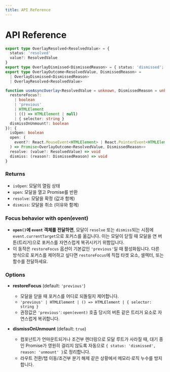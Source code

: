 ```yaml
---
title: API Reference
---
```


# API Reference

```ts
export type OverlayResolved<ResolvedValue> = {
  status: 'resolved'
  value?: ResolvedValue
}
export type OverlayDismissed<DismissedReason> = { status: 'dismissed'; reason?: DismissedReason }
export type OverlayOutcome<ResolvedValue, DismissedReason> =
  | OverlayDismissed<DismissedReason>
  | OverlayResolved<ResolvedValue>

function useAsyncOverlay<ResolvedValue = unknown, DismissedReason = unknown>(options?: {
  restoreFocus?:
    | boolean
    | 'previous'
    | HTMLElement
    | (() => HTMLElement | null)
    | { selector: string }
  dismissOnUnmount?: boolean
}): {
  isOpen: boolean
  open: (
    event?: React.MouseEvent<HTMLElement> | React.PointerEvent<HTMLElement>
  ) => Promise<OverlayOutcome<ResolvedValue, DismissedReason>>
  resolve: (value?: ResolvedValue) => void
  dismiss: (reason?: DismissedReason) => void
}
```

### Returns

- `isOpen`: 모달의 열림 상태
- `open`: 모달을 열고 Promise를 반환
- `resolve`: 모달을 확정 (값과 함께)
- `dismiss`: 모달을 취소 (이유와 함께)

### Focus behavior with open(event)

- **`open()`에 `event` 객체를 전달하면**, 모달이 `resolve` 또는 `dismiss`되는 시점에 `event.currentTarget`으로 포커스를 옮깁니다. 이는 모달이 닫힐 때 모달을 연 버튼(트리거)으로 포커스를 자연스럽게 복귀시키기 위함입니다.
- 이 동작은 `restoreFocus` 옵션이 기본값인 `'previous'`일 때 활성화됩니다. 다른 방식으로 포커스를 제어하고 싶다면 `restoreFocus`에 직접 타겟 요소, 셀렉터, 또는 함수를 전달하세요.

### Options

- **restoreFocus** (default: `'previous'`)
  - 모달을 닫을 때 포커스를 어디로 되돌릴지 제어합니다.
  - `'previous' | HTMLElement | () => HTMLElement | { selector: string }`
  - 권장값은 `'previous'`: `open(event)` 호출 당시의 버튼 같은 트리거 요소로 자연스럽게 복귀합니다.

- **dismissOnUnmount** (default: `true`)
  - 컴포넌트가 언마운트되거나 조건부 렌더링으로 모달 루트가 사라질 때, 대기 중인 Promise가 영원히 걸리지 않도록 자동으로 `{ status: 'dismissed', reason: 'unmount' }`로 정리합니다.
  - 라우트 전환/탭 이동/조건부 분기 해제 같은 상황에서 메모리·로직 누수를 방지합니다.

